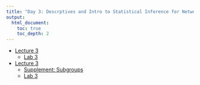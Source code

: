 ```yaml
---
title: "Day 3: Descrptives and Intro to Statistical Inference for Networks"
output:
  html_document:
    toc: true
    toc_depth: 2
---
```


- [Lecture 3](Lec/Almquist_Tutorial3_Part1.pdf)
    - [Lab 3]()
- [Lecture 3](Lec/Almquist_Tutorial3_Part2.pdf)
    - [Supplement: Subgroups](Subgroups.html)
    - [Lab 3]()